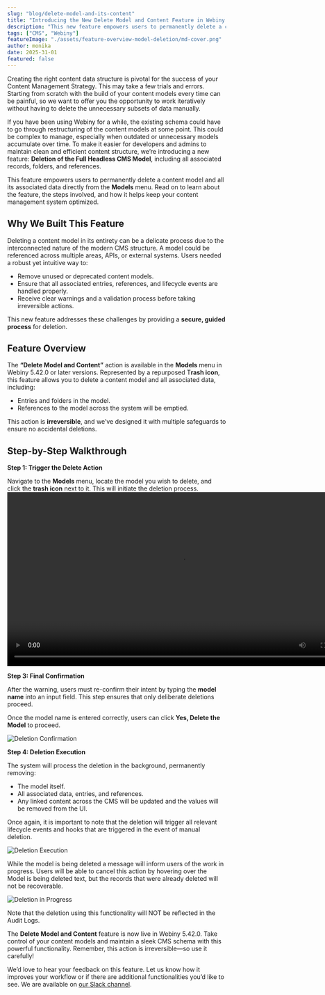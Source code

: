 ```yaml
---
slug: "blog/delete-model-and-its-content"
title: "Introducing the New Delete Model and Content Feature in Webiny Headless CMS"
description: "This new feature empowers users to permanently delete a content model and all its associated data directly from the user interface without any engineering support or complex scripts."
tags: ["CMS", "Webiny"]
featureImage: "./assets/feature-overview-model-deletion/md-cover.png"
author: monika
date: 2025-31-01
featured: false
---
```


Creating the right content data structure is pivotal for the success of your Content Management Strategy. This may take a few trials and errors. Starting from scratch with the build of your content models every time can be painful, so we want to offer you the opportunity to work iteratively without having to delete the unnecessary subsets of data manually. 

If you have been using Webiny for a while, the existing schema could have to go through restructuring of the content models at some point. This could be complex to manage, especially when outdated or unnecessary models accumulate over time. To make it easier for developers and admins to maintain clean and efficient content structure, we’re introducing a new feature: **Deletion of the Full Headless CMS Model**, including all associated records, folders, and references.

This feature empowers users to permanently delete a content model and all its associated data directly from the **Models** menu. Read on to learn about the feature, the steps involved, and how it helps keep your content management system optimized.

## Why We Built This Feature

Deleting a content model in its entirety can be a delicate process due to the interconnected nature of the modern CMS structure. A model could be referenced across multiple areas, APIs, or external systems. Users needed a robust yet intuitive way to:

- Remove unused or deprecated content models.
- Ensure that all associated entries, references, and lifecycle events are handled properly.
- Receive clear warnings and a validation process before taking irreversible actions.

This new feature addresses these challenges by providing a **secure, guided process** for deletion.

## Feature Overview

The **“Delete Model and Content”** action is available in the **Models** menu in Webiny 5.42.0 or later versions. Represented by a repurposed T**rash icon**, this feature allows you to delete a content model and all associated data, including:

- Entries and folders in the model.
- References to the model across the system will be emptied.

This action is **irreversible**, and we’ve designed it with multiple safeguards to ensure no accidental deletions.

## Step-by-Step Walkthrough

**Step 1: Trigger the Delete Action**

Navigate to the **Models** menu, locate the model you wish to delete, and click the **trash icon** next to it. This will initiate the deletion process.
<video width="800px" height="auto" controls autoplay>
<source src="./assets/feature-overview-model-deletion/md-intro.mp4" type="video/mp4" />
</video>

**Step 3: Final Confirmation**

After the warning, users must re-confirm their intent by typing the **model name** into an input field. This step ensures that only deliberate deletions proceed.

Once the model name is entered correctly, users can click **Yes, Delete the Model** to proceed.


![Deletion Confirmation](./assets/feature-overview-model-deletion/md-deletion-confirmation.png)

**Step 4: Deletion Execution**

The system will process the deletion in the background, permanently removing:

- The model itself.
- All associated data, entries, and references.
- Any linked content across the CMS will be updated and the values will be removed from the UI.

Once again, it is important to note that the deletion will trigger all relevant lifecycle events and hooks that are triggered in the event of manual deletion.

![Deletion Execution](./assets/feature-overview-model-deletion/md-deletion-execution.png)

While the model is being deleted a message will inform users of the work in progress. Users will be able to cancel this action by hovering over the Model is being deleted text, but the records that were already deleted will not be recoverable.


![Deletion in Progress](./assets/feature-overview-model-deletion/md-deletion-in-progress.png)

Note that the deletion using this functionality will NOT be reflected in the Audit Logs.

The **Delete Model and Content** feature is now live in Webiny 5.42.0. Take control of your content models and maintain a sleek CMS schema with this powerful functionality. Remember, this action is irreversible—so use it carefully!

We’d love to hear your feedback on this feature. Let us know how it improves your workflow or if there are additional functionalities you’d like to see. We are available on [our Slack channel](https://www.webiny.com/slack/).
